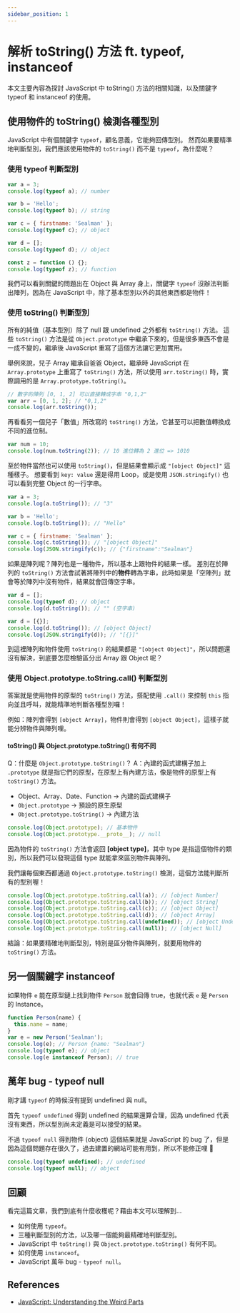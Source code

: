```yaml
---
sidebar_position: 1
---
```


# 解析 toString() 方法 ft. typeof, instanceof

本文主要內容為探討 JavaScript 中 toString() 方法的相關知識，以及關鍵字 typeof 和 instanceof 的使用。

## 使用物件的 toString() 檢測各種型別

JavaScript 中有個關鍵字 `typeof`，顧名思義，它能夠回傳型別。
然而如果要精準地判斷型別，我們應該使用物件的 `toString()` 而不是 `typeof`，為什麼呢？

### 使用 typeof 判斷型別

```javascript
var a = 3;
console.log(typeof a); // number

var b = 'Hello';
console.log(typeof b); // string

var c = { firstname: 'Sealman' };
console.log(typeof c); // object

var d = [];
console.log(typeof d); // object

const z = function () {};
console.log(typeof z); // function
```

我們可以看到關鍵的問題出在 Object 與 Array 身上，關鍵字 `typeof` 沒辦法判斷出陣列，因為在 JavaScript 中，除了基本型別以外的其他東西都是物件！

### 使用 toString() 判斷型別

所有的純值（基本型別）除了 null 跟 undefined 之外都有 `toString()` 方法。
這些 `toString()` 方法是從 `Object.prototype` 中繼承下來的，但是很多東西不會是一成不變的，繼承後 JavaScript 重寫了這個方法讓它更加實用。

舉例來說，兒子 Array 繼承自爸爸 Object，繼承時 JavaScript 在 `Array.prototype` 上重寫了 `toString()` 方法，所以使用 `arr.toString()` 時，實際調用的是 `Array.prototype.toString()`。

```javascript
// 數字的陣列 [0, 1, 2] 可以直接轉成字串 "0,1,2"
var arr = [0, 1, 2]; // "0,1,2"
console.log(arr.toString());
```

再看看另一個兒子「數值」所改寫的 `toString()` 方法，它甚至可以把數值轉換成不同的進位制。

```javascript
var num = 10;
console.log(num.toString(2)); // 10 進位轉為 2 進位 => 1010
```

至於物件當然也可以使用 `toString()`，但是結果會顯示成 `"[object Object]"` 這種樣子。
想要看到 `key: value` 還是得用 Loop，或是使用 `JSON.stringify()` 也可以看到完整 Object 的一行字串。

```javascript
var a = 3;
console.log(a.toString()); // "3"

var b = 'Hello';
console.log(b.toString()); // "Hello"

var c = { firstname: 'Sealman' };
console.log(c.toString()); // "[object Object]"
console.log(JSON.stringify(c)); // {"firstname":"Sealman"}
```

如果是陣列呢？陣列也是一種物件，所以基本上跟物件的結果一樣。
差別在於陣列的 `toString()` 方法會試著將陣列中的**物件**轉為字串，此時如果是「空陣列」就會等於陣列中沒有物件，結果就會回傳空字串。

```javascript
var d = [];
console.log(typeof d); // object
console.log(d.toString()); // "" (空字串)

var d = [{}];
console.log(d.toString()); // [object Object]
console.log(JSON.stringify(d)); // "[{}]"
```

到這裡陣列和物件使用 `toString()` 的結果都是 `"[object Object]"`，所以問題還沒有解決，到底要怎麼檢驗區分出 Array 跟 Object 呢？

### 使用 Object.prototype.toString.call() 判斷型別

答案就是使用物件的原型的 `toString()` 方法，搭配使用 `.call()` 來控制 `this` 指向並且呼叫，就能精準地判斷各種型別囉！

例如：陣列會得到 `[object Array]`，物件則會得到 `[object Object]`，這樣子就能分辨物件與陣列哩。

#### toString() 與 Object.prototype.toString() 有何不同

Q：什麼是 `Object.prototype.toString()`？
A：內建的函式建構子加上 `.prototype` 就是指它們的原型，在原型上有內建方法，像是物件的原型上有 `toString()` 方法。

- Object、Array、Date、Function → 內建的函式建構子
- `Object.prototype` → 預設的原生原型
- `Object.prototype.toString()` → 內建方法

```javascript
console.log(Object.prototype); // 基本物件
console.log(Object.prototype.__proto__); // null
```

因為物件的 `toString()` 方法會返回 **[object type]**，其中 type 是指這個物件的類別，所以我們可以發現這個 type 就能拿來區別物件與陣列。

我們讓每個東西都通過 `Object.prototype.toString()` 檢測，這個方法能判斷所有的型別喔！

```javascript
console.log(Object.prototype.toString.call(a)); // [object Number]
console.log(Object.prototype.toString.call(b)); // [object String]
console.log(Object.prototype.toString.call(c)); // [object Object]
console.log(Object.prototype.toString.call(d)); // [object Array]
console.log(Object.prototype.toString.call(undefined)); // [object Undefined]
console.log(Object.prototype.toString.call(null)); // [object Null]
```

結論：如果要精確地判斷型別，特別是區分物件與陣列，就要用物件的 `toString()` 方法。

## 另一個關鍵字 instanceof

如果物件 `e` 能在原型鏈上找到物件 `Person` 就會回傳 true，也就代表 `e` 是 `Person` 的 Instance。

```javascript
function Person(name) {
  this.name = name;
}
var e = new Person('Sealman');
console.log(e); // Person {name: "Sealman"}
console.log(typeof e); // object
console.log(e instanceof Person); // true
```

## 萬年 bug - typeof null

剛才講 `typeof` 的時候沒有提到 undefined 與 null。

首先 `typeof undefined` 得到 undefined 的結果還算合理，因為 undefined 代表沒有東西，所以型別尚未定義是可以接受的結果。

不過 `typeof null` 得到物件 (object) 這個結果就是 JavaScript 的 bug 了，但是因為這個問題存在很久了，過去建置的網站可能有用到，所以不能修正哩 🤔

```javascript
console.log(typeof undefined); // undefined
console.log(typeof null); // object
```

## 回顧

看完這篇文章，我們到底有什麼收穫呢？藉由本文可以理解到…

- 如何使用 `typeof`。
- 三種判斷型別的方法，以及哪一個能夠最精確地判斷型別。
- JavaScript 中 `toString()` 與 `Object.prototype.toString()` 有何不同。
- 如何使用 `instanceof`。
- JavaScript 萬年 bug - `typeof null`。

## References

- [JavaScript: Understanding the Weird Parts](https://www.udemy.com/course/understand-javascript/)
